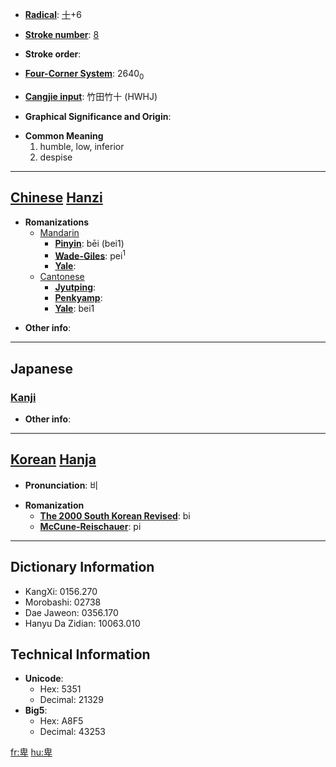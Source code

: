 * '''[[Wiktionary:Chinese radical index| Radical]]''': [[Wiktionary:Chinese radical index 十|十]]+6

* '''[[Wiktionary:Chinese total strokes index|Stroke number]]''': [[Wiktionary:Chinese total strokes index 8|8]]

* '''Stroke order''': 

* '''[[Wiktionary:Chinese four corner index|Four-Corner System]]''': 2640<sub>0</sub>

* '''[[Wiktionary:Chinese Cangjie index|Cangjie input]]''': 竹田竹十 (HWHJ)

* '''Graphical Significance and Origin''': 

* '''Common Meaning'''
*#humble, low, inferior
*# despise


----

== [[Chinese]] [[Hanzi]] ==

* '''Romanizations'''
** [[Mandarin]]
*** '''[[Pinyin]]''': bēi (bei1)
*** '''[[Wade-Giles]]''': pei<sup>1</sup>
*** '''[[Yale]]''': 
**[[Cantonese]]
***'''[[Jyutping]]''':
***'''[[Penkyamp]]''': 
***'''[[Yale]]''': bei1

* '''Other info''': 

----

==Japanese==
===[[Kanji]]===
{{kanji|on readings=[[ひ]] (hi)|kun readings=[[ひくい]] (hikui), [[いやしい]] (iyashii), [[いやしめる]] (iyashimeru)}}

* '''Other info''':  

----

== [[Korean]] [[Hanja]] ==

* '''Pronunciation''': 비

* '''Romanization'''
** '''[[The 2000 South Korean Revised Romanization|The 2000 South Korean Revised]]''': bi
** '''[[McCune-Reischauer]]''': pi

----

== Dictionary Information ==

* KangXi: 0156.270
* Morobashi: 02738
* Dae Jaweon: 0356.170
* Hanyu Da Zidian: 10063.010

== Technical Information ==

* '''Unicode''':
** Hex: 5351
** Decimal: 21329
* '''Big5''':
** Hex: A8F5
** Decimal: 43253

[[fr:卑]]
[[hu:卑]]